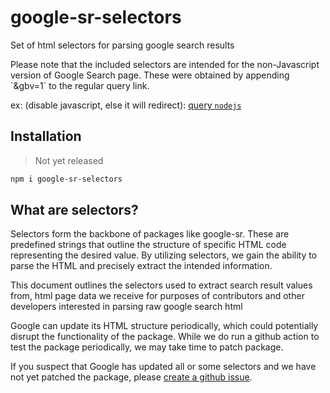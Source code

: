 

# google-sr-selectors

Set of html selectors for parsing google search results

<Callout type="info" emoji="🕵️‍♂️">
   Please note that the included selectors are intended for the non-Javascript version of Google Search page. 
   These were obtained by appending `&gbv=1` to the regular query link.

   ex: (disable javascript, else it will redirect): [query `nodejs`](https://www.google.com/search?hl=en&q=nodejs&gbv=1)
</Callout>

## Installation

> Not yet released

```sh npm2yarn
npm i google-sr-selectors
```

## What are selectors?

Selectors form the backbone of packages like google-sr. These are predefined strings that outline the structure of specific HTML code representing the desired value. 
By utilizing selectors, we gain the ability to parse the HTML and precisely extract the intended information.

This document outlines the selectors used to extract search result values from, html page data we receive
for purposes of contributors and other developers interested in parsing raw google search html

<Callout type="default" emoji="🛠️">
   Google can update its HTML structure periodically, which could potentially disrupt the functionality of the package. 
   While we do run a github action to test the package periodically, we may take time to patch package.

   If you suspect that Google has updated all or some selectors and we have not yet patched the package, please [create a github issue](https://github.com/typicalninja/google-sr/issues/new?assignees=&labels=bug&projects=&template=bug_report.md&title=[BUG]%20Selectors%20outdated).
</Callout>